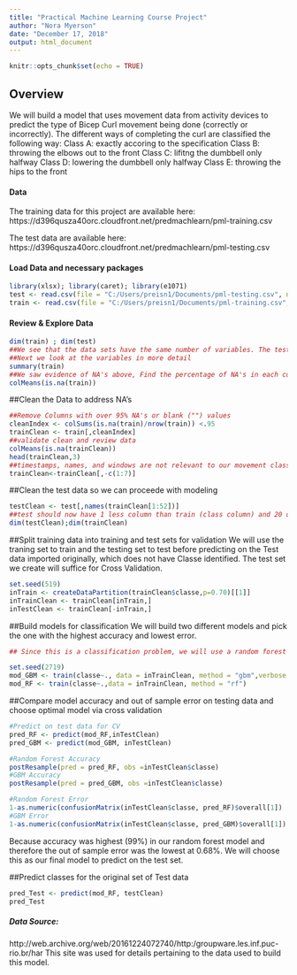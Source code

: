 ```yaml
---
title: "Practical Machine Learning Course Project"
author: "Nora Myerson"
date: "December 17, 2018"
output: html_document
---
```


```r
knitr::opts_chunk$set(echo = TRUE)
```

## Overview
We will build a model that uses movement data from activity devices to predict the type of Bicep Curl movement being done (correctly or incorrectly). The different ways of completing the curl are classified the following way:
  Class A: exactly accoring to the specification
  Class B: throwing the elbows out to the front
  Class C: lifitng the dumbbell only halfway
  Class D: lowering the dumbbell only halfway
  Class E: throwing the hips to the front
  
#### Data
The training data for this project are available here:
https://d396qusza40orc.cloudfront.net/predmachlearn/pml-training.csv

The test data are available here:
https://d396qusza40orc.cloudfront.net/predmachlearn/pml-testing.csv

#### Load Data and necessary packages
```r
library(xlsx); library(caret); library(e1071)
test <- read.csv(file = "C:/Users/preisn1/Documents/pml-testing.csv", na.strings = c("NA","","#DIV/0!"))
train <- read.csv(file = "C:/Users/preisn1/Documents/pml-training.csv",na.strings = c("NA","","#DIV/0!"))
```
#### Review & Explore Data
```r
dim(train) ; dim(test)
##We see that the data sets have the same number of variables. The test set can be used for cross validation of the model built on the training set.
##Next we look at the variables in more detail
summary(train)
##We saw evidence of NA's above, Find the percentage of NA's in each column
colMeans(is.na(train))
```

##Clean the Data to address NA's
```r
##Remove Columns with over 95% NA's or blank ("") values
cleanIndex <- colSums(is.na(train)/nrow(train)) <.95
trainClean <- train[,cleanIndex]
##validate clean and review data
colMeans(is.na(trainClean))
head(trainClean,3)
##timestamps, names, and windows are not relevant to our movement classification prediction so we can remove columns 1-7 them from the set.
trainClean<-trainClean[,-c(1:7)]
``` 

##Clean the test data so we can proceede with modeling 
```r
testClean <- test[,names(trainClean[1:52])]
##test should now have 1 less column than train (class column) and 20 observations
dim(testClean);dim(trainClean)
```

##Split training data into training and test sets for validation
We will use the traning set to train and the testing set to test before predicting on the Test data imported originally, which does not have Classe identified. The test set we create will suffice for Cross Validation.
```r
set.seed(519)
inTrain <- createDataPartition(trainClean$classe,p=0.70)[[1]]
inTrainClean <- trainClean[inTrain,]
inTestClean <- trainClean[-inTrain,]
```

##Build models for classification
We will build two different models and pick the one with the highest accuracy and lowest error.
```r
## Since this is a classification problem, we will use a random forest (rf) and Stochastic Gradient Boosing (gbm) to classify the types of Bicep Curls being performed.

set.seed(2719)
mod_GBM <- train(classe~., data = inTrainClean, method = "gbm",verbose = FALSE )
mod_RF <- train(classe~.,data = inTrainClean, method = "rf")
```


##Compare model accuracy and out of sample error on testing data and choose optimal model via cross validation
```r
#Predict on test data for CV
pred_RF <- predict(mod_RF,inTestClean)
pred_GBM <- predict(mod_GBM, inTestClean)

#Random Forest Accuracy
postResample(pred = pred_RF, obs =inTestClean$classe)
#GBM Accuracy
postResample(pred = pred_GBM, obs =inTestClean$classe)

#Random Forest Error
1-as.numeric(confusionMatrix(inTestClean$classe, pred_RF)$overall[1])
#GBM Error
1-as.numeric(confusionMatrix(inTestClean$classe, pred_GBM)$overall[1])

```
Because accuracy was highest (99%) in our random forest model and therefore the out of sample error was the lowest at 0.68%. We will choose this as our final model to predict on the test set.  

##Predict classes for the original set of Test data
```r
pred_Test <- predict(mod_RF, testClean)
pred_Test
```

##### Data Source:
http://web.archive.org/web/20161224072740/http:/groupware.les.inf.puc-rio.br/har
This site was used for details pertaining to the data used to build this model.
